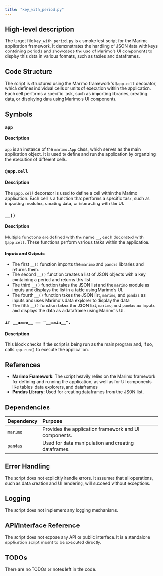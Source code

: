 ```yaml
---
title: "key_with_period.py"
---
```


## High-level description

The target file `key_with_period.py` is a smoke test script for the Marimo application framework. It demonstrates the handling of JSON data with keys containing periods and showcases the use of Marimo's UI components to display this data in various formats, such as tables and dataframes.

## Code Structure

The script is structured using the Marimo framework's `@app.cell` decorator, which defines individual cells or units of execution within the application. Each cell performs a specific task, such as importing libraries, creating data, or displaying data using Marimo's UI components.

## Symbols

### `app`
#### Description
`app` is an instance of the `marimo.App` class, which serves as the main application object. It is used to define and run the application by organizing the execution of different cells.

### `@app.cell`
#### Description
The `@app.cell` decorator is used to define a cell within the Marimo application. Each cell is a function that performs a specific task, such as importing modules, creating data, or interacting with the UI.

### `__()`
#### Description
Multiple functions are defined with the name `__`, each decorated with `@app.cell`. These functions perform various tasks within the application.

#### Inputs and Outputs
- The first `__()` function imports the `marimo` and `pandas` libraries and returns them.
- The second `__()` function creates a list of JSON objects with a key containing a period and returns this list.
- The third `__()` function takes the JSON list and the `marimo` module as inputs and displays the list in a table using Marimo's UI.
- The fourth `__()` function takes the JSON list, `marimo`, and `pandas` as inputs and uses Marimo's data explorer to display the data.
- The fifth `__()` function takes the JSON list, `marimo`, and `pandas` as inputs and displays the data as a dataframe using Marimo's UI.

### `if __name__ == "__main__":`
#### Description
This block checks if the script is being run as the main program and, if so, calls `app.run()` to execute the application.

## References

- **Marimo Framework**: The script heavily relies on the Marimo framework for defining and running the application, as well as for UI components like tables, data explorers, and dataframes.
- **Pandas Library**: Used for creating dataframes from the JSON list.

## Dependencies

| Dependency | Purpose |
|:-----------|:--------|
| `marimo`   | Provides the application framework and UI components. |
| `pandas`   | Used for data manipulation and creating dataframes. |

## Error Handling

The script does not explicitly handle errors. It assumes that all operations, such as data creation and UI rendering, will succeed without exceptions.

## Logging

The script does not implement any logging mechanisms.

## API/Interface Reference

The script does not expose any API or public interface. It is a standalone application script meant to be executed directly.

## TODOs

There are no TODOs or notes left in the code.